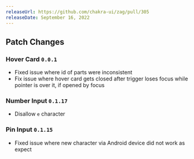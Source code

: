 ```yaml
---
releaseUrl: https://github.com/chakra-ui/zag/pull/305
releaseDate: September 16, 2022
---
```


## Patch Changes

### Hover Card `0.0.1`

- Fixed issue where id of parts were inconsistent
- Fix issue where hover card gets closed after trigger loses focus while pointer is over it, if opened by focus

### Number Input `0.1.17`

- Disallow `e` character

### Pin Input `0.1.15`

- Fixed issue where new character via Android device did not work as expect
